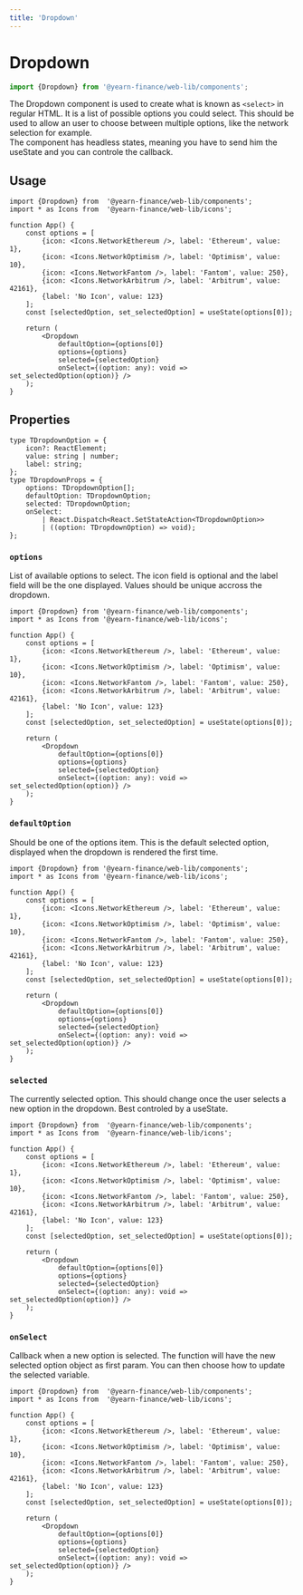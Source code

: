 ```yaml
---
title: 'Dropdown'
---
```




# Dropdown
```ts
import {Dropdown} from '@yearn-finance/web-lib/components';
```
<DropdownExample />

The Dropdown component is used to create what is known as `<select>` in regular HTML. It is a list of possible options you could select. This should be used to allow an user to choose between multiple options, like the network selection for example.  
The component has headless states, meaning you have to send him the useState and you can controle the callback.  

## Usage

```tsx
import {Dropdown} from  '@yearn-finance/web-lib/components';
import * as Icons from	'@yearn-finance/web-lib/icons';

function App() {
	const options = [
		{icon: <Icons.NetworkEthereum />, label: 'Ethereum', value: 1},
		{icon: <Icons.NetworkOptimism />, label: 'Optimism', value: 10},
		{icon: <Icons.NetworkFantom />, label: 'Fantom', value: 250},
		{icon: <Icons.NetworkArbitrum />, label: 'Arbitrum', value: 42161},
		{label: 'No Icon', value: 123}
	];
	const [selectedOption, set_selectedOption] = useState(options[0]);

	return (
		<Dropdown
			defaultOption={options[0]}
			options={options}
			selected={selectedOption}
			onSelect={(option: any): void => set_selectedOption(option)} />
	);
}
```

## Properties

```tsx
type TDropdownOption = {
	icon?: ReactElement;
	value: string | number;
	label: string;
};
type TDropdownProps = {
	options: TDropdownOption[];
	defaultOption: TDropdownOption;
	selected: TDropdownOption;
	onSelect:
		| React.Dispatch<React.SetStateAction<TDropdownOption>>
		| ((option: TDropdownOption) => void);
};
```

### `options`
List of available options to select. The icon field is optional and the label field will be the one displayed. Values should be unique accross the dropdown.
```tsx {5-10, 16}
import {Dropdown} from '@yearn-finance/web-lib/components';
import * as Icons from '@yearn-finance/web-lib/icons';

function App() {
	const options = [
		{icon: <Icons.NetworkEthereum />, label: 'Ethereum', value: 1},
		{icon: <Icons.NetworkOptimism />, label: 'Optimism', value: 10},
		{icon: <Icons.NetworkFantom />, label: 'Fantom', value: 250},
		{icon: <Icons.NetworkArbitrum />, label: 'Arbitrum', value: 42161},
		{label: 'No Icon', value: 123}
	];
	const [selectedOption, set_selectedOption] = useState(options[0]);

	return (
		<Dropdown
			defaultOption={options[0]}
			options={options}
			selected={selectedOption}
			onSelect={(option: any): void => set_selectedOption(option)} />
	);
}
```

### `defaultOption`
Should be one of the options item. This is the default selected option, displayed when the dropdown is rendered the first time.
```tsx {15}
import {Dropdown} from '@yearn-finance/web-lib/components';
import * as Icons from '@yearn-finance/web-lib/icons';

function App() {
	const options = [
		{icon: <Icons.NetworkEthereum />, label: 'Ethereum', value: 1},
		{icon: <Icons.NetworkOptimism />, label: 'Optimism', value: 10},
		{icon: <Icons.NetworkFantom />, label: 'Fantom', value: 250},
		{icon: <Icons.NetworkArbitrum />, label: 'Arbitrum', value: 42161},
		{label: 'No Icon', value: 123}
	];
	const [selectedOption, set_selectedOption] = useState(options[0]);

	return (
		<Dropdown
			defaultOption={options[0]}
			options={options}
			selected={selectedOption}
			onSelect={(option: any): void => set_selectedOption(option)} />
	);
}
```

### `selected`
The currently selected option. This should change once the user selects a new option in the dropdown. Best controled by a useState.
```tsx {17}
import {Dropdown} from  '@yearn-finance/web-lib/components';
import * as Icons from	'@yearn-finance/web-lib/icons';

function App() {
	const options = [
		{icon: <Icons.NetworkEthereum />, label: 'Ethereum', value: 1},
		{icon: <Icons.NetworkOptimism />, label: 'Optimism', value: 10},
		{icon: <Icons.NetworkFantom />, label: 'Fantom', value: 250},
		{icon: <Icons.NetworkArbitrum />, label: 'Arbitrum', value: 42161},
		{label: 'No Icon', value: 123}
	];
	const [selectedOption, set_selectedOption] = useState(options[0]);

	return (
		<Dropdown
			defaultOption={options[0]}
			options={options}
			selected={selectedOption}
			onSelect={(option: any): void => set_selectedOption(option)} />
	);
}
```

### `onSelect`
Callback when a new option is selected. The function will have the new selected option object as first param. You can then choose how to update the selected variable.
```tsx {18}
import {Dropdown} from  '@yearn-finance/web-lib/components';
import * as Icons from	'@yearn-finance/web-lib/icons';

function App() {
	const options = [
		{icon: <Icons.NetworkEthereum />, label: 'Ethereum', value: 1},
		{icon: <Icons.NetworkOptimism />, label: 'Optimism', value: 10},
		{icon: <Icons.NetworkFantom />, label: 'Fantom', value: 250},
		{icon: <Icons.NetworkArbitrum />, label: 'Arbitrum', value: 42161},
		{label: 'No Icon', value: 123}
	];
	const [selectedOption, set_selectedOption] = useState(options[0]);

	return (
		<Dropdown
			defaultOption={options[0]}
			options={options}
			selected={selectedOption}
			onSelect={(option: any): void => set_selectedOption(option)} />
	);
}
```